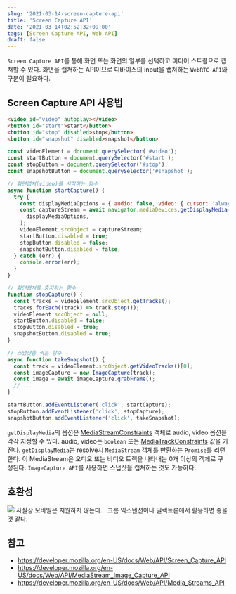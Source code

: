 ```yaml
---
slug: '2021-03-14-screen-capture-api'
title: 'Screen Capture API'
date: '2021-03-14T02:52:32+09:00'
tags: [Screen Capture API, Web API]
draft: false
---
```


`Screen Capture API`를 통해 화면 또는 화면의 일부를 선택하고 미디어 스트림으로 캡쳐할 수 있다. 화면을 캡쳐하는 API이므로 디바이스의 input을 캡쳐하는 `WebRTC API`와 구분이 필요하다.

## Screen Capture API 사용법

```html
<video id="video" autoplay></video>
<button id="start">start</button>
<button id="stop" disabled>stop</button>
<button id="snapshot" disabled>snapshot</button>
```

```js
const videoElement = document.querySelector('#video');
const startButton = document.querySelector('#start');
const stopButton = document.querySelector('#stop');
const snapshotButton = document.querySelector('#snapshot');

// 화면캡쳐(video)를 시작하는 함수
async function startCapture() {
  try {
    const displayMediaOptions = { audio: false, video: { cursor: 'always' } };
    const captureStream = await navigator.mediaDevices.getDisplayMedia(
      displayMediaOptions,
    );
    videoElement.srcObject = captureStream;
    startButton.disabled = true;
    stopButton.disabled = false;
    snapshotButton.disabled = false;
  } catch (err) {
    console.error(err);
  }
}

// 화면캡쳐를 중지하는 함수
function stopCapture() {
  const tracks = videoElement.srcObject.getTracks();
  tracks.forEach((track) => track.stop());
  videoElement.srcObject = null;
  startButton.disabled = false;
  stopButton.disabled = true;
  snapshotButton.disabled = true;
}

// 스냅샷을 찍는 함수
async function takeSnapshot() {
  const track = videoElement.srcObject.getVideoTracks()[0];
  const imageCapture = new ImageCapture(track);
  const image = await imageCapture.grabFrame();
  // ...
}

startButton.addEventListener('click', startCapture);
stopButton.addEventListener('click', stopCapture);
snapshotButton.addEventListener('click', takeSnapshot);
```

`getDisplayMedia`의 옵션은 [MediaStreamConstraints](https://developer.mozilla.org/en-US/docs/Web/API/MediaStreamConstraints) 객체로 audio, video 옵션을 각각 지정할 수 있다. audio, video는 `boolean` 또는 [MediaTrackConstraints](https://developer.mozilla.org/en-US/docs/Web/API/MediaTrackConstraints) 값을 가진다.
`getDisplayMedia`는 resolve시 `MediaStream` 객체를 반환하는 `Promise`를 리턴한다. 이 MediaStream은 오디오 또는 비디오 트랙을 나타내는 0개 이상의 객체로 구성된다.
`ImageCapture API`를 사용하면 스냅샷을 캡쳐하는 것도 가능하다.

## 호환성

![](../../assets/image-15.png)
사실상 모바일은 지원하지 않는다...
크롬 익스텐션이나 일렉트론에서 활용하면 좋을 것 같다.

## 참고

- https://developer.mozilla.org/en-US/docs/Web/API/Screen_Capture_API
- https://developer.mozilla.org/en-US/docs/Web/API/MediaStream_Image_Capture_API
- https://developer.mozilla.org/en-US/docs/Web/API/Media_Streams_API
